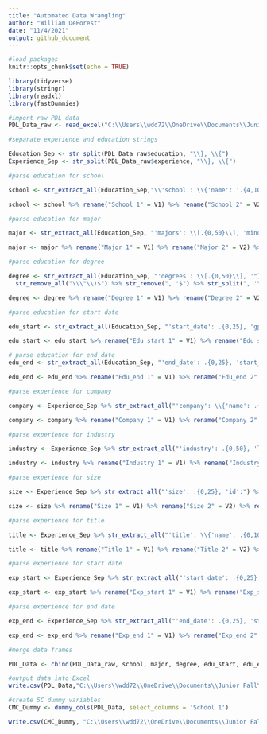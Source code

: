 ```yaml
---
title: "Automated Data Wrangling"
author: "William DeForest"
date: "11/4/2021"
output: github_document
---
```



```r
#load packages
knitr::opts_chunk$set(echo = TRUE)

library(tidyverse)
library(stringr) 
library(readxl)
library(fastDummies)
```




```r
#import raw PDL data
PDL_Data_raw <- read_excel("C:\\Users\\wdd72\\OneDrive\\Documents\\Junior Fall\\Fintech Practicum\\Fintech_Data\\Superseded\\founder-data1-all data.xlsx")
```

```r
#separate experience and education strings

Education_Sep <- str_split(PDL_Data_raw$education, "\\}, \\{")
Experience_Sep <- str_split(PDL_Data_raw$experience, "\\}, \\{")
```

```r
#parse education for school

school <- str_extract_all(Education_Sep,"\\'school': \\{'name': '.{4,100}', 'type'") %>% str_remove_all("', 'type'") %>% str_remove_all("'school': \\{'name': '") %>% str_remove_all("\\n") %>% str_remove_all("c\\(\\\"") %>% str_remove_all("\\\"\\)$") %>% str_split("\\\", \\\"", simplify=TRUE) %>% as.data.frame()

school <- school %>% rename("School 1" = V1) %>% rename("School 2" = V2) %>% rename("School 3" = V3) %>% rename("School 4" = V4) %>% rename("School 5" = V5) %>% rename("School 6" = V6) %>% rename("School 7" = V7) %>% rename("School 8" = V8) %>% rename("School 9" = V9) %>% rename("School 10" = V10) %>% rename("School 11" = V11) %>% rename("School 12" = V12) %>% rename("School 13" = V13) %>% rename("School 14" = V14) %>% rename("School 15" = V15) %>% rename("School 16" = V16) %>% rename("School 17" = V17) %>% rename("School 18" = V18)
```

```r
#parse education for major

major <- str_extract_all(Education_Sep, "'majors': \\[.{0,50}\\], 'minors':") %>% str_remove_all("'majors': ") %>% str_remove_all(", 'minors':") %>% str_extract_all("\\[.*\\]") %>% str_split("\\\", \\\"", simplify=TRUE) %>% as.data.frame()

major <- major %>% rename("Major 1" = V1) %>% rename("Major 2" = V2) %>% rename("Major 3" = V3) %>% rename("Major 4" = V4) %>% rename("Major 5" = V5) %>% rename("Major 6" = V6) %>% rename("Major 7" = V7) %>% rename("Major 8" = V8) %>% rename("Major 9" = V9) %>% rename("Major 10" = V10)
```

```r
#parse education for degree

degree <- str_extract_all(Education_Sep, "'degrees': \\[.{0,50}\\], '") %>% str_remove_all("'majors': \\[.{0,50}\\], ") %>% str_remove_all("'degrees': ") %>% str_remove_all("c\\(\\\"") %>% 
  str_remove_all("\\\"\\)$") %>% str_remove(", '$") %>% str_split(", '\\\", \\\"", simplify=TRUE) %>% as.data.frame()

degree <- degree %>% rename("Degree 1" = V1) %>% rename("Degree 2" = V2) %>% rename("Degree 3" = V3) %>% rename("Degree 4" = V4) %>% rename("Degree 5" = V5) %>% rename("Degree 6" = V6) %>% rename("Degree 7" = V7) %>% rename("Degree 8" = V8) %>% rename("Degree 9" = V9) %>% rename("Degree 10" = V10) %>% rename("Degree 11" = V11) %>% rename("Degree 12" = V12) %>% rename("Degree 13" = V13) %>% rename("Degree 14" = V14) %>% rename("Degree 15" = V15) %>% rename("Degree 16" = V16)

```

```r
#parse education for start date

edu_start <- str_extract_all(Education_Sep, "'start_date': .{0,25}, 'gpa':|'start_date': .{0,25}, 'end_date':") %>% str_remove_all(", 'gpa':") %>% str_remove_all(", 'end_date':") %>% str_remove_all("'start_date': ") %>% str_remove_all("c\\(\\\"") %>% str_remove_all("\\\"\\)$") %>% str_split("\\\", \\\"", simplify=TRUE) %>% as.data.frame()

edu_start <- edu_start %>% rename("Edu_start 1" = V1) %>% rename("Edu_start 2" = V2) %>% rename("Edu_start 3" = V3) %>% rename("Edu_start 4" = V4) %>% rename("Edu_start 5" = V5) %>% rename("Edu_start 6" = V6) %>% rename("Edu_start 7" = V7) %>% rename("Edu_start 8" = V8) %>% rename("Edu_start 9" = V9) %>% rename("Edu_start 10" = V10) %>% rename("Edu_start 11" = V11) %>% rename("Edu_start 12" = V12) %>% rename("Edu_start 13" = V13) %>% rename("Edu_start 14" = V14) %>% rename("Edu_start 15" = V15) %>% rename("Edu_start 16" = V16) %>% rename("Edu_start 17" = V17) %>% rename("Edu_start 18" = V18) %>% rename("Edu_start 19" = V19)
```

```r
# parse education for end date
edu_end <- str_extract_all(Education_Sep, "'end_date': .{0,25}, 'start_date':|'end_date': .{0,25}, 'majors':") %>% str_remove_all(", 'start_date':") %>% str_remove_all(", 'majors':") %>% str_remove_all("'end_date': ") %>% str_remove_all("c\\(\\\"") %>% str_remove_all("\\\"\\)$") %>% str_split("\\\", \\\"", simplify=TRUE) %>% as.data.frame()

edu_end <- edu_end %>% rename("Edu_end 1" = V1) %>% rename("Edu_end 2" = V2) %>% rename("Edu_end 3" = V3) %>% rename("Edu_end 4" = V4) %>% rename("Edu_end 5" = V5) %>% rename("Edu_end 6" = V6) %>% rename("Edu_end 7" = V7) %>% rename("Edu_end 8" = V8) %>% rename("Edu_end 9" = V9) %>% rename("Edu_end 10" = V10) %>% rename("Edu_end 11" = V11) %>% rename("Edu_end 12" = V12) %>% rename("Edu_end 13" = V13) %>% rename("Edu_end 14" = V14) %>% rename("Edu_end 15" = V15) %>% rename("Edu_end 16" = V16) %>% rename("Edu_end 17" = V17) %>% rename("Edu_end 18" = V18) %>% rename("Edu_end 19" = V19)
```



```r
#parse experience for company

company <- Experience_Sep %>% str_extract_all("'company': \\{'name': .{0,50}, 'size':") %>% str_remove_all("'company': \\{'name': '") %>% str_remove_all("', 'size':") %>% str_remove("^...") %>% str_remove("..$") %>% str_remove_all("\\n") %>% str_split("\\\", \\\"", simplify=TRUE) %>% as.data.frame()

company <- company %>% rename("Company 1" = V1) %>% rename("Company 2" = V2) %>% rename("Company 3" = V3) %>% rename("Company 4" = V4) %>% rename("Company 5" = V5) %>% rename("Company 6" = V6) %>% rename("Company 7" = V7) %>% rename("Company 8" = V8) %>% rename("Company 9" = V9) %>% rename("Company 10" = V10) %>% rename("Company 11" = V11) %>% rename("Company 12" = V12) %>% rename("Company 13" = V13) %>% rename("Company 14" = V14) %>% rename("Company 15" = V15) %>% rename("Company 16" = V16) %>% rename("Company 17" = V17) %>% rename("Company 18" = V18) %>% rename("Company 19" = V19) %>% rename("Company 20" = V20) %>% rename("Company 21" = V21) %>% rename("Company 22" = V22) %>% rename("Company 23" = V23) %>% rename("Company 24" = V24) %>% rename("Company 25" = V25) %>% rename("Company 26" = V26) %>% rename("Company 27" = V27) %>% rename("Company 28" = V28) %>% rename("Company 29" = V29) %>% rename("Company 30" = V30) %>% rename("Company 31" = V31) %>% rename("Company 32" = V32) %>% rename("Company 33" = V33) %>% rename("Company 34" = V34) %>% rename("Company 35" = V35) %>% rename("Company 36" = V36) %>% rename("Company 37" = V37) %>% rename("Company 38" = V38) %>% rename("Company 39" = V39) %>% rename("Company 40" = V40) %>% rename("Company 41" = V41) %>% rename("Company 42" = V42) %>% rename("Company 43" = V43) %>% rename("Company 44" = V44) %>% rename("Company 45" = V45) %>% rename("Company 46" = V46)

```

```r
#parse experience for industry

industry <- Experience_Sep %>% str_extract_all("'industry': .{0,50}, 'location':") %>% str_remove_all(", 'location':") %>% str_remove_all("'industry': ") %>% str_remove_all("\\n") %>% str_remove_all("c\\(\\\"") %>% str_remove_all("\\\"\\)$") %>% str_split("\\\", \\\"", simplify = TRUE) %>% as.data.frame()

industry <- industry %>% rename("Industry 1" = V1) %>% rename("Industry 2" = V2) %>% rename("Industry 3" = V3) %>% rename("Industry 4" = V4) %>% rename("Industry 5" = V5) %>% rename("Industry 6" = V6) %>% rename("Industry 7" = V7) %>% rename("Industry 8" = V8) %>% rename("Industry 9" = V9) %>% rename("Industry 10" = V10) %>% rename("Industry 11" = V11) %>% rename("Industry 12" = V12) %>% rename("Industry 13" = V13) %>% rename("Industry 14" = V14) %>% rename("Industry 15" = V15) %>% rename("Industry 16" = V16) %>% rename("Industry 17" = V17) %>% rename("Industry 18" = V18) %>% rename("Industry 19" = V19) %>% rename("Industry 20" = V20) %>% rename("Industry 21" = V21) %>% rename("Industry 22" = V22) %>% rename("Industry 23" = V23) %>% rename("Industry 24" = V24) %>% rename("Industry 25" = V25) %>% rename("Industry 26" = V26) %>% rename("Industry 27" = V27) %>% rename("Industry 28" = V28) %>% rename("Industry 29" = V29) %>% rename("Industry 30" = V30) %>% rename("Industry 31" = V31) %>% rename("Industry 32" = V32) %>% rename("Industry 33" = V33) %>% rename("Industry 34" = V34) %>% rename("Industry 35" = V35) %>% rename("Industry 36" = V36) %>% rename("Industry 37" = V37) %>% rename("Industry 38" = V38) %>% rename("Industry 39" = V39) %>% rename("Industry 40" = V40) %>% rename("Industry 41" = V41) %>% rename("Industry 42" = V42) %>% rename("Industry 43" = V43) %>% rename("Industry 44" = V44) %>% rename("Industry 45" = V45) %>% rename("Industry 46" = V46)
```

```r
#parse experience for size

size <- Experience_Sep %>% str_extract_all("'size': .{0,25}, 'id':") %>% str_remove_all(", 'id':") %>% str_remove_all("'size': ") %>% str_remove_all("\\n") %>% str_remove_all("c\\(\\\"") %>% str_remove_all("\\\"\\)$") %>% str_split("\\\", \\\"", simplify = TRUE) %>% as.data.frame()

size <- size %>% rename("Size 1" = V1) %>% rename("Size 2" = V2) %>% rename("Size 3" = V3) %>% rename("Size 4" = V4) %>% rename("Size 5" = V5) %>% rename("Size 6" = V6) %>% rename("Size 7" = V7) %>% rename("Size 8" = V8) %>% rename("Size 9" = V9) %>% rename("Size 10" = V10) %>% rename("Size 11" = V11) %>% rename("Size 12" = V12) %>% rename("Size 13" = V13) %>% rename("Size 14" = V14) %>% rename("Size 15" = V15) %>% rename("Size 16" = V16) %>% rename("Size 17" = V17) %>% rename("Size 18" = V18) %>% rename("Size 19" = V19) %>% rename("Size 20" = V20) %>% rename("Size 21" = V21) %>% rename("Size 22" = V22) %>% rename("Size 23" = V23) %>% rename("Size 24" = V24) %>% rename("Size 25" = V25) %>% rename("Size 26" = V26) %>% rename("Size 27" = V27) %>% rename("Size 28" = V28) %>% rename("Size 29" = V29) %>% rename("Size 30" = V30) %>% rename("Size 31" = V31) %>% rename("Size 32" = V32) %>% rename("Size 33" = V33) %>% rename("Size 34" = V34) %>% rename("Size 35" = V35) %>% rename("Size 36" = V36) %>% rename("Size 37" = V37) %>% rename("Size 38" = V38) %>% rename("Size 39" = V39) %>% rename("Size 40" = V40) %>% rename("Size 41" = V41) %>% rename("Size 42" = V42) %>% rename("Size 43" = V43) %>% rename("Size 44" = V44)
```

```r
#parse experience for title

title <- Experience_Sep %>% str_extract_all("'title': \\{'name': .{0,100}, 'role':") %>% str_remove_all(", 'role':") %>% str_remove_all("'title': \\{'name': ") %>% str_remove_all("\\n") %>% str_remove_all("c\\(\\\"") %>% str_remove_all("\\\"\\)$") %>% str_replace_all("\\\\\\\\\\\\\\\"", "'") %>% str_split("\\\", \\\"", simplify = TRUE) %>% as.data.frame()

title <- title %>% rename("Title 1" = V1) %>% rename("Title 2" = V2) %>% rename("Title 3" = V3) %>% rename("Title 4" = V4) %>% rename("Title 5" = V5) %>% rename("Title 6" = V6) %>% rename("Title 7" = V7) %>% rename("Title 8" = V8) %>% rename("Title 9" = V9) %>% rename("Title 10" = V10) %>% rename("Title 11" = V11) %>% rename("Title 12" = V12) %>% rename("Title 13" = V13) %>% rename("Title 14" = V14) %>% rename("Title 15" = V15) %>% rename("Title 16" = V16) %>% rename("Title 17" = V17) %>% rename("Title 18" = V18) %>% rename("Title 19" = V19) %>% rename("Title 20" = V20) %>% rename("Title 21" = V21) %>% rename("Title 22" = V22) %>% rename("Title 23" = V23) %>% rename("Title 24" = V24) %>% rename("Title 25" = V25) %>% rename("Title 26" = V26) %>% rename("Title 27" = V27) %>% rename("Title 28" = V28) %>% rename("Title 29" = V29) %>% rename("Title 30" = V30) %>% rename("Title 31" = V31) %>% rename("Title 32" = V32) %>% rename("Title 33" = V33) %>% rename("Title 34" = V34) %>% rename("Title 35" = V35) %>% rename("Title 36" = V36) %>% rename("Title 37" = V37) %>% rename("Title 38" = V38) %>% rename("Title 39" = V39) %>% rename("Title 40" = V40) %>% rename("Title 41" = V41) %>% rename("Title 42" = V42) %>% rename("Title 43" = V43) %>% rename("Title 44" = V44) %>% rename("Title 45" = V45)
```

```r
#parse experience for start date

exp_start <- Experience_Sep %>% str_extract_all("'start_date': .{0,25}, 'title':") %>% str_remove_all(", 'title':") %>% str_remove_all(", 'end_date': .{0,5}") %>% str_remove_all("'start_date': ") %>% str_remove_all("\\n") %>% str_remove_all("c\\(\\\"") %>% str_remove_all("\\\"\\)$") %>% str_split("\\\", \\\"|, \\\"", simplify=TRUE) %>% as.data.frame()

exp_start <- exp_start %>% rename("Exp_start 1" = V1) %>% rename("Exp_start 2" = V2) %>% rename("Exp_start 3" = V3) %>% rename("Exp_start 4" = V4) %>% rename("Exp_start 5" = V5) %>% rename("Exp_start 6" = V6) %>% rename("Exp_start 7" = V7) %>% rename("Exp_start 8" = V8) %>% rename("Exp_start 9" = V9) %>% rename("Exp_start 10" = V10) %>% rename("Exp_start 11" = V11) %>% rename("Exp_start 12" = V12) %>% rename("Exp_start 13" = V13) %>% rename("Exp_start 14" = V14) %>% rename("Exp_start 15" = V15) %>% rename("Exp_start 16" = V16) %>% rename("Exp_start 17" = V17) %>% rename("Exp_start 18" = V18) %>% rename("Exp_start 19" = V19) %>% rename("Exp_start 20" = V20) %>% rename("Exp_start 21" = V21) %>% rename("Exp_start 22" = V22) %>% rename("Exp_start 23" = V23) %>% rename("Exp_start 24" = V24) %>% rename("Exp_start 25" = V25) %>% rename("Exp_start 26" = V26) %>% rename("Exp_start 27" = V27) %>% rename("Exp_start 28" = V28) %>% rename("Exp_start 29" = V29) %>% rename("Exp_start 30" = V30) %>% rename("Exp_start 31" = V31) %>% rename("Exp_start 32" = V32) %>% rename("Exp_start 33" = V33) %>% rename("Exp_start 34" = V34) %>% rename("Exp_start 35" = V35) %>% rename("Exp_start 36" = V36) %>% rename("Exp_start 37" = V37) %>% rename("Exp_start 38" = V38) %>% rename("Exp_start 39" = V39) %>% rename("Exp_start 40" = V40)
```

```r
#parse experience for end date

exp_end <- Experience_Sep %>% str_extract_all("'end_date': .{0,25}, 'start_date':|'end_date': .{0,25}, 'title':") %>% str_remove_all(", 'start_date':") %>% str_remove_all(", 'title':") %>% str_remove_all("'end_date': ") %>% str_remove_all("\\n") %>% str_remove_all("c\\(\\\"") %>% str_remove_all("\\\"\\)$") %>% str_split("\\\", \\\"", simplify=TRUE) %>% as.data.frame()

exp_end <- exp_end %>% rename("Exp_end 1" = V1) %>% rename("Exp_end 2" = V2) %>% rename("Exp_end 3" = V3) %>% rename("Exp_end 4" = V4) %>% rename("Exp_end 5" = V5) %>% rename("Exp_end 6" = V6) %>% rename("Exp_end 7" = V7) %>% rename("Exp_end 8" = V8) %>% rename("Exp_end 9" = V9) %>% rename("Exp_end 10" = V10) %>% rename("Exp_end 11" = V11) %>% rename("Exp_end 12" = V12) %>% rename("Exp_end 13" = V13) %>% rename("Exp_end 14" = V14) %>% rename("Exp_end 15" = V15) %>% rename("Exp_end 16" = V16) %>% rename("Exp_end 17" = V17) %>% rename("Exp_end 18" = V18) %>% rename("Exp_end 19" = V19) %>% rename("Exp_end 20" = V20) %>% rename("Exp_end 21" = V21) %>% rename("Exp_end 22" = V22) %>% rename("Exp_end 23" = V23) %>% rename("Exp_end 24" = V24) %>% rename("Exp_end 25" = V25) %>% rename("Exp_end 26" = V26) %>% rename("Exp_end 27" = V27) %>% rename("Exp_end 28" = V28) %>% rename("Exp_end 29" = V29) %>% rename("Exp_end 30" = V30) %>% rename("Exp_end 31" = V31) %>% rename("Exp_end 32" = V32) %>% rename("Exp_end 33" = V33) %>% rename("Exp_end 34" = V34) %>% rename("Exp_end 35" = V35) %>% rename("Exp_end 36" = V36) %>% rename("Exp_end 37" = V37) %>% rename("Exp_end 38" = V38) %>% rename("Exp_end 39" = V39) %>% rename("Exp_end 40" = V40) %>% rename("Exp_end 41" = V41) %>% rename("Exp_end 42" = V42) %>% rename("Exp_end 43" = V43) %>% rename("Exp_end 44" = V44) %>% rename("Exp_end 45" = V45)
```

```r
#merge data frames

PDL_Data <- cbind(PDL_Data_raw, school, major, degree, edu_start, edu_end, company, industry, size, title, exp_start, exp_end)
```

```r
#output data into Excel
write.csv(PDL_Data,"C:\\Users\\wdd72\\OneDrive\\Documents\\Junior Fall\\Fintech Practicum\\Fintech_Data\\PDL_Data_Parsed.csv", row.names = FALSE)
```

```r
#create 5C dummy variables
CMC_Dummy <- dummy_cols(PDL_Data, select_columns = 'School 1')

write.csv(CMC_Dummy, "C:\\Users\\wdd72\\OneDrive\\Documents\\Junior Fall\\Fintech Practicum\\Fintech_Data\\CMC_Dummy_test.csv", row.names = FALSE)


```









